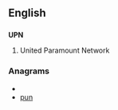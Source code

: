 ==English==

==={{initialism}}===
'''UPN'''

# {{television|US}} United Paramount Network

===Anagrams===
* {{alphagram|npu}}
* [[pun#English|pun]]